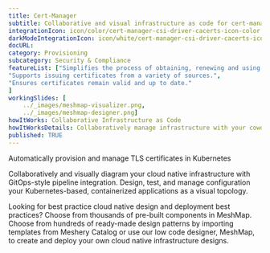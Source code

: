 ---title: Cert-Manager  subtitle: Collaborative and visual infrastructure as code for cert-manager-csi-driver-cacertsintegrationIcon: icon/color/cert-manager-csi-driver-cacerts-icon-color.svgdarkModeIntegrationIcon: icon/white/cert-manager-csi-driver-cacerts-icon-white.svgdocURL: category: Provisioningsubcategory: Security & CompliancefeatureList: ["Simplifies the process of obtaining, renewing and using those certificates.","Supports issuing certificates from a variety of sources.","Ensures certificates remain valid and up to date."]workingSlides: [    ../_images/meshmap-visualizer.png,    ../_images/meshmap-designer.png]howItWorks: Collaborative Infrastructure as CodehowItWorksDetails: Collaboratively manage infrastructure with your coworkers synchronously sharing the same designs.published: TRUE---<p>    Automatically provision and manage TLS certificates in Kubernetes</p><p>    Collaboratively and visually diagram your cloud native infrastructure with GitOps-style pipeline integration. Design, test, and manage configuration your Kubernetes-based, containerized applications as a visual topology.</p><p>    Looking for best practice cloud native design and deployment best practices? Choose from thousands of pre-built components in MeshMap. Choose from hundreds of ready-made design patterns by importing templates from Meshery Catalog or use our low code designer, MeshMap, to create and deploy your own cloud native infrastructure designs.</p>